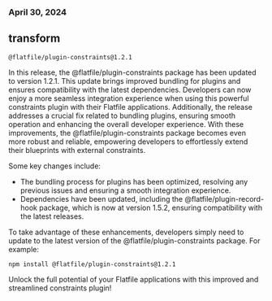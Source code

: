 ### April 30, 2024

## transform

`@flatfile/plugin-constraints@1.2.1`

In this release, the @flatfile/plugin-constraints package has been updated to version 1.2.1.
This update brings improved bundling for plugins and ensures compatibility with the latest dependencies.
Developers can now enjoy a more seamless integration experience when using this powerful constraints plugin with their Flatfile applications.
Additionally, the release addresses a crucial fix related to bundling plugins, ensuring smooth operation and enhancing the overall developer experience.
With these improvements, the @flatfile/plugin-constraints package becomes even more robust and reliable, empowering developers to effortlessly extend their blueprints with external constraints.

Some key changes include:

- The bundling process for plugins has been optimized, resolving any previous issues and ensuring a smooth integration experience.
- Dependencies have been updated, including the @flatfile/plugin-record-hook package, which is now at version 1.5.2, ensuring compatibility with the latest releases.

To take advantage of these enhancements, developers simply need to update to the latest version of the @flatfile/plugin-constraints package. For example:

```
npm install @flatfile/plugin-constraints@1.2.1
```

Unlock the full potential of your Flatfile applications with this improved and streamlined constraints plugin!
